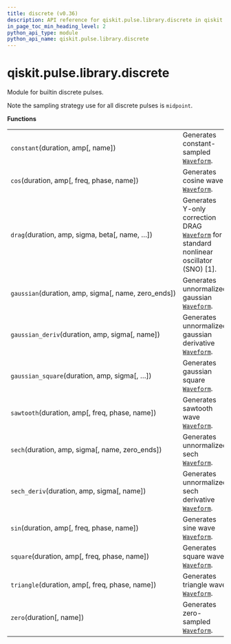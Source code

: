 ```yaml
---
title: discrete (v0.36)
description: API reference for qiskit.pulse.library.discrete in qiskit v0.36
in_page_toc_min_heading_level: 2
python_api_type: module
python_api_name: qiskit.pulse.library.discrete
---
```


<span id="module-qiskit.pulse.library.discrete" />

<span id="qiskit-pulse-library-discrete" />

# qiskit.pulse.library.discrete

Module for builtin discrete pulses.

Note the sampling strategy use for all discrete pulses is `midpoint`.

**Functions**

|                                                       |                                                                                                                                                            |
| ----------------------------------------------------- | ---------------------------------------------------------------------------------------------------------------------------------------------------------- |
| `constant`(duration, amp\[, name])                    | Generates constant-sampled [`Waveform`](qiskit.pulse.library.Waveform "qiskit.pulse.library.Waveform").                                                    |
| `cos`(duration, amp\[, freq, phase, name])            | Generates cosine wave [`Waveform`](qiskit.pulse.library.Waveform "qiskit.pulse.library.Waveform").                                                         |
| `drag`(duration, amp, sigma, beta\[, name, …])        | Generates Y-only correction DRAG [`Waveform`](qiskit.pulse.library.Waveform "qiskit.pulse.library.Waveform") for standard nonlinear oscillator (SNO) \[1]. |
| `gaussian`(duration, amp, sigma\[, name, zero\_ends]) | Generates unnormalized gaussian [`Waveform`](qiskit.pulse.library.Waveform "qiskit.pulse.library.Waveform").                                               |
| `gaussian_deriv`(duration, amp, sigma\[, name])       | Generates unnormalized gaussian derivative [`Waveform`](qiskit.pulse.library.Waveform "qiskit.pulse.library.Waveform").                                    |
| `gaussian_square`(duration, amp, sigma\[, …])         | Generates gaussian square [`Waveform`](qiskit.pulse.library.Waveform "qiskit.pulse.library.Waveform").                                                     |
| `sawtooth`(duration, amp\[, freq, phase, name])       | Generates sawtooth wave [`Waveform`](qiskit.pulse.library.Waveform "qiskit.pulse.library.Waveform").                                                       |
| `sech`(duration, amp, sigma\[, name, zero\_ends])     | Generates unnormalized sech [`Waveform`](qiskit.pulse.library.Waveform "qiskit.pulse.library.Waveform").                                                   |
| `sech_deriv`(duration, amp, sigma\[, name])           | Generates unnormalized sech derivative [`Waveform`](qiskit.pulse.library.Waveform "qiskit.pulse.library.Waveform").                                        |
| `sin`(duration, amp\[, freq, phase, name])            | Generates sine wave [`Waveform`](qiskit.pulse.library.Waveform "qiskit.pulse.library.Waveform").                                                           |
| `square`(duration, amp\[, freq, phase, name])         | Generates square wave [`Waveform`](qiskit.pulse.library.Waveform "qiskit.pulse.library.Waveform").                                                         |
| `triangle`(duration, amp\[, freq, phase, name])       | Generates triangle wave [`Waveform`](qiskit.pulse.library.Waveform "qiskit.pulse.library.Waveform").                                                       |
| `zero`(duration\[, name])                             | Generates zero-sampled [`Waveform`](qiskit.pulse.library.Waveform "qiskit.pulse.library.Waveform").                                                        |

